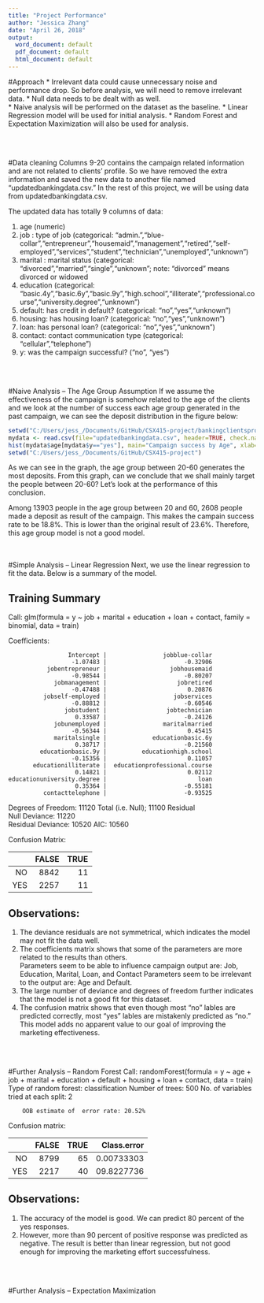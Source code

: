 ```yaml
---
title: "Project Performance"
author: "Jessica Zhang"
date: "April 26, 2018"
output:
  word_document: default
  pdf_document: default
  html_document: default
---
```



#Approach
* Irrelevant data could cause unnecessary noise and performance drop. So before analysis, we will need to remove irrelevant data.
* Null data needs to be dealt with as well.  
* Naive analysis will be performed on the dataset as the baseline.
* Linear Regression model will be used for initial analysis.
* Random Forest and Expectation Maximization will also be used for analysis.
 

<br><br>

#Data cleaning
Columns 9-20 contains the campaign related information and are not related to clients' profile.  So we have removed the extra information and saved the new data to another file named "updatedbankingdata.csv." In the rest of this project, we will be using data from updatedbankingdata.csv.

The updated data has totally 9 columns of data:  

1. age (numeric)
2. job : type of job (categorical: "admin.","blue-collar","entrepreneur","housemaid","management","retired","self-employed","services","student","technician","unemployed","unknown")
3. marital : marital status (categorical: "divorced","married","single","unknown"; note: "divorced" means divorced or widowed
4. education (categorical: "basic.4y","basic.6y","basic.9y","high.school","illiterate","professional.course","university.degree","unknown")
5. default: has credit in default? (categorical: "no","yes","unknown")
6. housing: has housing loan? (categorical: "no","yes","unknown")
7. loan: has personal loan? (categorical: "no","yes","unknown")
8. contact: contact communication type (categorical: "cellular","telephone")
9. y: was the campaign successful? ("no", "yes")
   
<br><br>

#Naive Analysis -- The Age Group Assumption
If we assume the effectiveness of the campaign is somehow related to the age of the clients and we look at the number of success each age group generated in the past campaign, we can see the deposit distribution in the figure below:

```r
setwd("C:/Users/jess_/Documents/GitHub/CSX415-project/bankingclientsprofile")
mydata <- read.csv(file="updatedbankingdata.csv", header=TRUE, check.names=FALSE, sep=",")
hist(mydata$age[mydata$y=="yes"], main="Campaign success by Age", xlab='Age', ylab='Deposits', col='lightyellow2')
setwd("C:/Users/jess_/Documents/GitHub/CSX415-project")
```

As we can see in the graph, the age group between 20-60 generates the most deposits. From this graph, can we conclude that we shall mainly target the people between 20-60? Let's look at the performance of this conclusion.

Among 13903 people in the age group between 20 and 60, 2608 people made a deposit as result of the campaign. This makes the campain success rate to be 18.8%.  This is lower than the original result of 23.6%.  Therefore, this age group model is not a good model.  
<br><br>
  
#Simple Analysis -- Linear Regression
Next, we use the linear regression to fit the data.  Below is a summary of the model.  



## Training Summary

Call:  glm(formula = y ~ job + marital + education + loan + contact, 
    family = binomial, data = train)

Coefficients:    

                     Intercept |                jobblue-collar    
                      -1.07483 |                      -0.32906    
               jobentrepreneur |                  jobhousemaid    
                      -0.98544 |                      -0.80207    
                 jobmanagement |                    jobretired    
                      -0.47488 |                       0.20876    
              jobself-employed |                   jobservices    
                      -0.88812 |                      -0.60546    
                    jobstudent |                 jobtechnician    
                       0.33587 |                      -0.24126    
                 jobunemployed |                maritalmarried    
                      -0.56344 |                       0.45415    
                 maritalsingle |             educationbasic.6y    
                       0.38717 |                      -0.21560    
             educationbasic.9y |          educationhigh.school    
                      -0.15356 |                       0.11057    
           educationilliterate |  educationprofessional.course    
                       0.14821 |                       0.02112       
    educationuniversity.degree |                          loan    
                       0.35364 |                      -0.55181    
              contacttelephone |                      -0.93525 
 

Degrees of Freedom: 11120 Total (i.e. Null);  11100 Residual  
Null Deviance:	    11220    
Residual Deviance: 10520 	AIC: 10560  

Confusion Matrix:  
 
 |      |   FALSE |     TRUE |
 |-----:| -------:| --------:|  
 |   NO |    8842 |       11 |  
 |  YES |    2257 |       11 |  

 
  

## Observations:
1. The deviance residuals are not symmetrical, which indicates the model may not fit the data well.
2. The coefficients matrix shows that some of the parameters are more related to the results than others.  
  Parameters seem to be able to influence campaign output are:
    Job, Education, Marital, Loan, and Contact
  Parameters seem to be irrelevant to the output are:
    Age and Default.
3. The large number of deviance and degrees of freedom further indicates that the model is not a good fit for this dataset.
4. The confusion matrix shows that even though most "no" lables are predicted correctly, most "yes" lables are mistakenly predicted as "no."  This model adds no apparent value to our goal of improving the marketing effectiveness.

<br><br>

#Further Analysis -- Random Forest
Call:
 randomForest(formula = y ~ age + job + marital + education +      default + housing + loan + contact, data = train)
               Type of random forest: classification
                     Number of trees: 500
No. of variables tried at each split: 2

        OOB estimate of  error rate: 20.52%
Confusion matrix:  

 |      |   FALSE |     TRUE | Class.error |
 |-----:| -------:| --------:| -----------:|  
 |   NO |    8799 |       65 |  0.00733303 |
 |  YES |    2217 |       40 |  09.8227736 |  
 

## Observations:
1. The accuracy of the model is good. We can predict 80 percent of the yes responses.  
2. However, more than 90 percent of positive response was predicted as negative.  The result is better than linear regression, but not good enough for improving the marketing effort successfulness.

<br><br>

#Further Analysis -- Expectation Maximization









